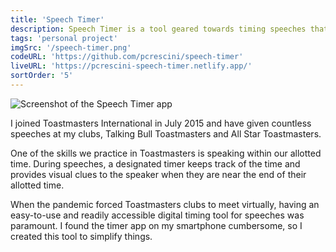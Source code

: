 ```yaml
---
title: 'Speech Timer'
description: Speech Timer is a tool geared towards timing speeches that follow Toastmasters International's speech formats.
tags: 'personal project'
imgSrc: '/speech-timer.png'
codeURL: 'https://github.com/pcrescini/speech-timer'
liveURL: 'https://pcrescini-speech-timer.netlify.app/'
sortOrder: '5'
---
```


![Screenshot of the Speech Timer app](/speech-timer.png)

I joined Toastmasters International in July 2015 and have given countless speeches at my clubs, Talking Bull Toastmasters and All Star Toastmasters.

One of the skills we practice in Toastmasters is speaking within our allotted time. During speeches, a designated timer keeps track of the time and provides visual clues to the speaker when they are near the end of their allotted time.

When the pandemic forced Toastmasters clubs to meet virtually, having an easy-to-use and readily accessible digital timing tool for speeches was paramount. I found the timer app on my smartphone cumbersome, so I created this tool to simplify things.

